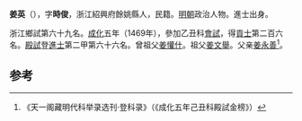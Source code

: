 '''姜英'''（{{bd|1431年||？}}），字'''時俊'''，浙江紹興府餘姚縣人，民籍。[[明朝|明朝]]政治人物。進士出身。

浙江鄉試第六十九名。[[成化|成化]]五年（1469年），參加乙丑科[[會試|會試]]，得[[貢士|貢士]]第二百六名。[[殿試|殿試]]登[[進士|進士]]第二甲第六十六名。曾祖父[[姜懽什|姜懽什]]。祖父[[姜文舉|姜文舉]]。父亲[[姜永善|姜永善]]<ref>《天一阁藏明代科举录选刊·登科录》（《成化五年己丑科殿試金榜》）</ref>。

==参考==
{{reflist}}
{{明朝人物小作品}}
{{成化五年己丑科殿試金榜}}